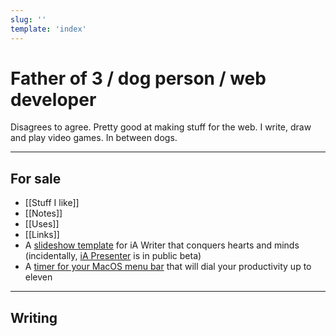 ```yaml
---
slug: ''
template: 'index'
---
```


<LinkToLatestThing />

# Father of 3 / dog person / web developer

Disagrees to agree. Pretty good at making stuff for the web. I write, draw and play video games. In between dogs.

---

## For sale

- [[Stuff I like]]
- [[Notes]]
- [[Uses]]
- [[Links]]
- A [slideshow template](https://github.com/phortuin/writer-slideshow-template) for iA Writer that conquers hearts and minds (incidentally, [iA Presenter](https://ia.net/presenter) is in public beta)
- A <a href="https://github.com/phortuin/menubar-timer/releases/download/v0.1.0/MenubarTimer.app.zip" download>timer for your MacOS menu bar</a> that will dial your productivity up to eleven

---

## Writing

<Posts />

<Footer />
